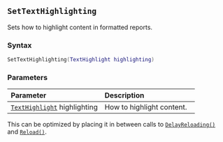 ::: {.minipage data-latex="{\textwidth}"}
## `SetTextHighlighting`

Sets how to highlight content in formatted reports\index{highlighted reports!how to highlight}.

### Syntax {-}

``` .lua
SetTextHighlighting(TextHighlight highlighting)
```

### Parameters {-}

**Parameter** | **Description**
| :-- | :-- |
| [`TextHighlight`](#texthighlight) highlighting | How to highlight content. |

:::: {.tipsection data-latex=""}
This can be optimized by placing it in between calls to [`DelayReloading()`](#standard-delayreloading) and [`Reload()`](#standard-reload).
::::
:::
